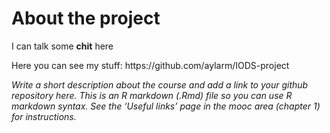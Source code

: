 
# About the project

I can talk some **chit** here

Here you can see my stuff: https://github.com/aylarm/IODS-project


*Write a short description about the course and add a link to your github repository here. This is an R markdown (.Rmd) file so you can use R markdown syntax. See the 'Useful links' page in the mooc area (chapter 1) for instructions.*
